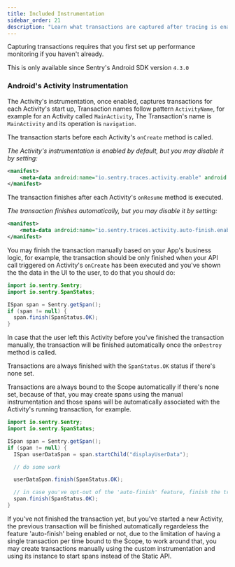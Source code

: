 ```yaml
---
title: Included Instrumentation
sidebar_order: 21
description: "Learn what transactions are captured after tracing is enabled."
---
```


<Note>

Capturing transactions requires that you first <PlatformLink to="/performance/">set up performance monitoring</PlatformLink> if you haven't already.

</Note>

<Note>

This is only available since Sentry's Android SDK version `4.3.0`

</Note>

### Android's Activity Instrumentation

The Activity's instrumentation, once enabled, captures transactions for each Activity's start up, Transaction names follow pattern `ActivityName`, for example for an Activity called `MainActivity`, The Transaction's name is `MainActivity` and its operation is `navigation`.

The transaction starts before each Activity's `onCreate` method is called.

_The Activity's instrumentation is enabled by default, but you may disable it by setting:_

```xml {filename:AndroidManifest.xml}
<manifest>
    <meta-data android:name="io.sentry.traces.activity.enable" android:value="false" />
</manifest>
```

The transaction finishes after each Activity's `onResume` method is executed.

_The transaction finishes automatically, but you may disable it by setting:_

```xml {filename:AndroidManifest.xml}
<manifest>
    <meta-data android:name="io.sentry.traces.activity.auto-finish.enable" android:value="false" />
</manifest>
```

You may finish the transaction manually based on your App's business logic, for example, the transaction should be only finished when your API call triggered on Activity's `onCreate` has been executed and you've shown the the data in the UI to the user, to do that you should do:

```java
import io.sentry.Sentry;
import io.sentry.SpanStatus;

ISpan span = Sentry.getSpan();
if (span != null) {
  span.finish(SpanStatus.OK);
}
```

In case that the user left this Activity before you've finished the transaction manually, the transaction will be finished automatically once the `onDestroy` method is called.

Transactions are always finished with the `SpanStatus.OK` status if there's none set.

Transactions are always bound to the Scope automatically if there's none set, because of that, you may create spans using the manual instrumentation and those spans will be automatically associated with the Activity's running transaction, for example.

```java
import io.sentry.Sentry;
import io.sentry.SpanStatus;

ISpan span = Sentry.getSpan();
if (span != null) {
  ISpan userDataSpan = span.startChild("displayUserData");

  // do some work

  userDataSpan.finish(SpanStatus.OK);

  // in case you've opt-out of the 'auto-finish' feature, finish the transaction manually.
  span.finish(SpanStatus.OK);
}
```

If you've not finished the transaction yet, but you've started a new Activity, the previous transaction will be finished automatically regardeless the feature 'auto-finish' being enabled or not, due to the limitation of having a single transaction per time bound to the Scope, to work around that, you may create transactions manually using the custom instrumentation and using its instance to start spans instead of the Static API.
